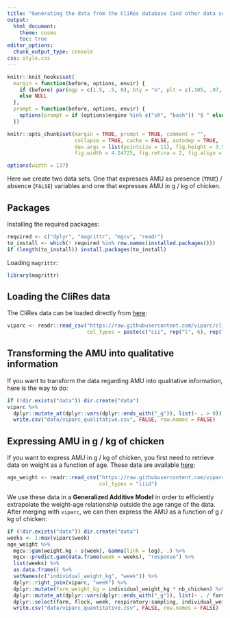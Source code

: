 ```yaml
---
title: "Generating the data from the CliRes database (and other data sets)"
output:
  html_document:
    theme: cosmo
    toc: true
editor_options: 
  chunk_output_type: console
css: style.css
---
```


<!--
IMAGES:
Insert them with: ![alt text](image.png)
You can also resize them if needed: convert image.png -resize 50% image.png
If you want to center the image, go through HTML code:
<div style="text-align:center"><img src ="image.png"/></div>
-->


```r
knitr::knit_hooks$set(
  margin = function(before, options, envir) {
    if (before) par(mgp = c(1.5, .5, 0), bty = "n", plt = c(.105, .97, .13, .97))
    else NULL
  },
  prompt = function(before, options, envir) {
    options(prompt = if (options$engine %in% c("sh", "bash")) "$ " else "> ")
  })

knitr::opts_chunk$set(margin = TRUE, prompt = TRUE, comment = "",
                      collapse = TRUE, cache = FALSE, autodep = TRUE,
                      dev.args = list(pointsize = 11), fig.height = 3.5,
                      fig.width = 4.24725, fig.retina = 2, fig.align = "center")

options(width = 137)
```

Here we create two data sets. One that expresses AMU as presence (`TRUE`) / 
absence (`FALSE`) variables and one that expresses AMU in g / kg of chicken.

## Packages

Installing the required packages:

```r
required <- c("dplyr", "magrittr", "mgcv", "readr")
to_install <- which(! required %in% row.names(installed.packages()))
if (length(to_install)) install.packages(to_install)
```

Loading `magrittr`:

```r
library(magrittr)
```

## Loading the CliRes data

The CliRes data can be loaded directly from
[here](https://raw.githubusercontent.com/viparc/clires_data/master/data/viparc.csv):

```r
viparc <- readr::read_csv("https://raw.githubusercontent.com/viparc/clires_data/master/data/viparc.csv",
                          col_types = paste(c("cii", rep("l", 6), rep("d", 45), "lil"), collapse = ""))
```

## Transforming the AMU into qualitative information

If you want to transform the data regarding AMU into qualitative information,
here is the way to do:

```r
if (!dir.exists("data")) dir.create("data")
viparc %>%
  dplyr::mutate_at(dplyr::vars(dplyr::ends_with("_g")), list(~ . > 0)) %>% 
  write.csv("data/viparc_qualitative.csv", FALSE, row.names = FALSE)
```

## Expressing AMU in g / kg of chicken

If you want to express AMU in g / kg of chicken, you first need to retrieve
data on weight as a function of age. These data are available
[here](https://raw.githubusercontent.com/viparc/amu_metrics/master/data/age_weight.csv):

```r
age_weight <- readr::read_csv("https://raw.githubusercontent.com/viparc/amu_metrics/master/data/age_weight.csv",
                              col_types = "iiid")
```

We use these data in a **Generalized Additive Model** in order to efficiently
extrapolate the weight-age relationship outside the age range of the data. After
merging with `viparc`, we can then express the AMU as a function of g / kg of
chicken:

```r
if (!dir.exists("data")) dir.create("data")
weeks <- 1:max(viparc$week)
age_weight %>% 
  mgcv::gam(weight.kg ~ s(week), Gamma(link = log), .) %>% 
  mgcv::predict.gam(data.frame(week = weeks), "response") %>% 
  list(weeks) %>% 
  as.data.frame() %>% 
  setNames(c("individual_weight_kg", "week")) %>% 
  dplyr::right_join(viparc, "week") %>% 
  dplyr::mutate(farm_weight_kg = individual_weight_kg * nb_chicken) %>% 
  dplyr::mutate_at(dplyr::vars(dplyr::ends_with("_g")), list(~ . / farm_weight_kg)) %>%
  dplyr::select(farm, flock, week, respiratory:sampling, individual_weight_kg, farm_weight_kg) %>% 
  write.csv("data/viparc_quantitative.csv", FALSE, row.names = FALSE)
```

